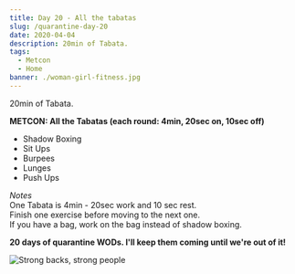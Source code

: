 ```yaml
---
title: Day 20 - All the tabatas
slug: /quarantine-day-20
date: 2020-04-04
description: 20min of Tabata.
tags:
  - Metcon
  - Home
banner: ./woman-girl-fitness.jpg
---
```


20min of Tabata.

**METCON: All the Tabatas (each round: 4min, 20sec on, 10sec off)**<br/>
* Shadow Boxing
* Sit Ups
* Burpees
* Lunges
* Push Ups

*Notes*<br/>
One Tabata is 4min - 20sec work and 10 sec rest.<br/>
Finish one exercise before moving to the next one.<br/>
If you have a bag, work on the bag instead of shadow boxing.

**20 days of quarantine WODs. I'll keep them coming until we're out of it!**

![Strong backs, strong people](./woman-girl-fitness.jpg)
